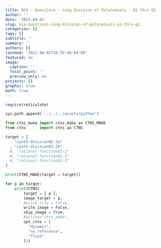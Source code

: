 ```yaml
---
title: BCA - Questions - Long Division of Polynomials - Q1 thru Q2
author: ''
date: '2021-04-01'
slug: bca-questions-long-division-of-polynomials-q1-thru-q2
categories: []
tags: []
subtitle: ''
summary: ''
authors: []
lastmod: '2021-04-01T16:55:48-04:00'
featured: no
image:
  caption: ''
  focal_point: ''
  preview_only: no
projects: []
graphic: true
math: true
---
```

```r
require(reticulate)
```

```python
sys.path.append('../../../assets/python')

from ctns_make import ctns_make as CTNS_MAKE
from ctns      import ctns as CTNS
```

```python
target = [
    "synth-divisionQ2-2a"
  , "synth-divisionQ2-2b"
  #, "rational-functionQ1-1"
  #, "rational-functionQ1-2"
  #, "rational-functionQ1-3"
]

print(CTNS_MAKE(target = target))
```

```python

for p in target:
    print(CTNS(
        target = [ p ], 
        image_target = p,
        #write_file = False,
        write_image = False,
        skip_image = True,
        #action="ctns_make",
        opt_ctns = [
          "dynamic",
          "no_reference",
          "flush"
        ]))
```
